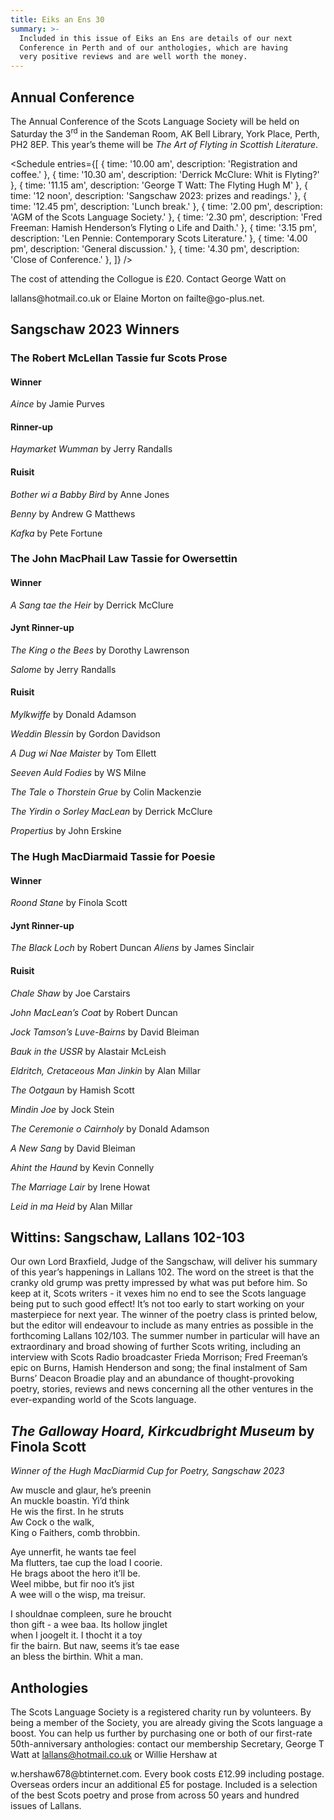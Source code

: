 ```yaml
---
title: Eiks an Ens 30
summary: >-
  Included in this issue of Eiks an Ens are details of our next
  Conference in Perth and of our anthologies, which are having
  very positive reviews and are well worth the money.
---
```


## Annual Conference

The Annual Conference of the Scots Language Society will be held on Saturday the
3<sup>rd</sup> in the Sandeman Room, AK Bell Library, York Place, Perth, PH2 
8EP. This year’s theme will be _The Art of Flyting in Scottish Literature_.

<Schedule
  entries={[
    { time: '10.00 am', description: 'Registration and coffee.' },
    { time: '10.30 am', description: 'Derrick McClure: Whit is Flyting?' },
    { time: '11.15 am', description: 'George T Watt: The Flyting Hugh M' },
    { time: '12 noon', description: 'Sangschaw 2023: prizes and readings.' },
    { time: '12.45 pm', description: 'Lunch break.' },
    { time: '2.00 pm', description: 'AGM of the Scots Language Society.' },
    { time: '2.30 pm', description: 'Fred Freeman: Hamish Henderson’s Flyting o Life and Daith.' },
    { time: '3.15 pm', description: 'Len Pennie: Contemporary Scots Literature.' },
    { time: '4.00 pm', description: 'General discussion.' },
    { time: '4.30 pm', description: 'Close of Conference.' },
  ]}
/>

The cost of attending the Collogue is £20. Contact George Watt on
<Link href="mailto:lallans@hotmail.co.uk">lallans@hotmail.co.uk</Link>
or Elaine Morton on
<Link href="mailto:failte@go-plus.net">failte@go-plus.net</Link>.

## Sangschaw 2023 Winners

### The Robert McLellan Tassie fur Scots Prose

#### Winner

_Aince_ by Jamie Purves

#### Rinner-up

_Haymarket Wumman_ by Jerry Randalls

#### Ruisit

_Bother wi a Babby Bird_ by Anne Jones

_Benny_ by Andrew G Matthews

_Kafka_ by Pete Fortune

### The John MacPhail Law Tassie for Owersettin

#### Winner

_A Sang tae the Heir_ by Derrick McClure

#### Jynt Rinner-up

_The King o the Bees_ by Dorothy Lawrenson

_Salome_ by Jerry Randalls

#### Ruisit

_Mylkwiffe_ by Donald Adamson

_Weddin Blessin_ by Gordon Davidson

_A Dug wi Nae Maister_ by Tom Ellett

_Seeven Auld Fodies_ by WS Milne

_The Tale o Thorstein Grue_ by Colin Mackenzie

_The Yirdin o Sorley MacLean_ by Derrick McClure

_Propertius_ by John Erskine

### The Hugh MacDiarmaid Tassie for Poesie

#### Winner

_Roond Stane_ by Finola Scott

#### Jynt Rinner-up

_The Black Loch_ by Robert Duncan
_Aliens_ by James Sinclair

#### Ruisit

_Chale Shaw_ by Joe Carstairs

_John MacLean’s Coat_ by Robert Duncan

_Jock Tamson’s Luve-Bairns_ by David Bleiman

_Bauk in the USSR_ by Alastair McLeish

_Eldritch, Cretaceous Man Jinkin_ by Alan Millar

_The Ootgaun_ by Hamish Scott

_Mindin Joe_ by Jock Stein

_The Ceremonie o Cairnholy_ by Donald Adamson

_A New Sang_ by David Bleiman

_Ahint the Haund_ by Kevin Connelly

_The Marriage Lair_ by Irene Howat

_Leid in ma Heid_ by Alan Millar

## Wittins: Sangschaw, Lallans 102-103

Our own Lord Braxfield, Judge of the Sangschaw, will deliver his summary of
this year’s happenings in Lallans 102. The word on the street is that the
cranky old grump was pretty impressed by what was put before him. So keep at
it, Scots writers - it vexes him no end to see the Scots language being put to
such good effect! It’s not too early to start working on your masterpiece for
next year. The winner of the poetry class is printed below, but the editor will
endeavour to include as many entries as possible in the forthcoming Lallans
102/103. The summer number in particular will have an extraordinary and broad
showing of further Scots writing, including an interview with Scots Radio
broadcaster Frieda Morrison; Fred Freeman’s epic on Burns, Hamish Henderson
and song; the final instalment of Sam Burns’ Deacon Broadie play and an
abundance of thought-provoking poetry, stories, reviews and news concerning
all the other ventures in the ever-expanding world of the Scots language.

## _The Galloway Hoard, Kirkcudbright Museum_ by Finola Scott

_Winner of the Hugh MacDiarmid Cup for Poetry, Sangschaw 2023_

Aw muscle and glaur, he’s preenin<br />
An muckle boastin. Yi’d think<br />
He wis the first. In he struts<br />
Aw Cock o the walk,<br />
King o Faithers, comb throbbin.<br />

Aye unnerfit, he wants tae feel<br />
Ma flutters, tae cup the load I coorie.<br />
He brags aboot the hero it’ll be.<br />
Weel mibbe, but fir noo it’s jist<br />
A wee will o the wisp, ma treisur.<br />

I shouldnae compleen, sure he broucht<br />
thon gift - a wee baa. Its hollow jinglet<br />
when I joogelt it. I thocht it a toy<br />
fir the bairn. But naw, seems it’s tae ease<br />
an bless the birthin. Whit a man.<br />

## Anthologies

The Scots Language Society is a registered charity run by volunteers. By being
a member of the Society, you are already giving the Scots language a boost.
You can help us further by purchasing one or both of our first-rate
50th-anniversary anthologies: contact our membership Secretary, George T Watt
at <Link href="mailto:lallans@hotmail.co.uk">lallans@hotmail.co.uk</Link>
or Willie Hershaw at
<Link href="mailto:w.hershaw678@btinternet.com">w.hershaw678@btinternet.com</Link>.
Every book costs £12.99 including postage. Overseas orders incur an additional
£5 for postage. Included is a selection of the best Scots poetry and prose
from across 50 years and hundred issues of Lallans.
